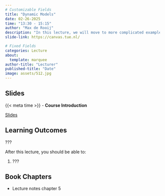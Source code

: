 ```yaml
---
# Customizable Fields
title: "Dynamic Models"
date: 02-26-2025
time: "13:30 - 15:15"
author: "Max de Rooij"
description: "In this lecture, we will move to more complicated examples of mass-action kinetics and use our knowledge of differential equations to describe signalling systems and feedback loops. We will also take a look at enzyme kinetics and the Michaelis-Menten equation, and extend this to be able to model competitive inhibition."
slide-link: https://canvas.tue.nl/

# Fixed Fields
categories: Lecture
about:
  template: marquee
author-title: "Lecturer"
published-title: "Date"
image: assets/512.jpg
---
```


## Slides
::: slide-deck
{{< meta time >}} - **Course Introduction**

::: slides
[Slides]({{< meta slide-link >}})
:::
:::

## Learning Outcomes

::: {.callout-important title="Principal Learning Outcome ?"}
???
:::

After this lecture, you should be able to:

1. ???

## Book Chapters
- Lecture notes chapter 5